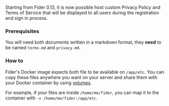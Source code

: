 Starting from Fider 0.13, it is now possible host custom Privacy Policy and Terms of Service that will be displayed to all users during the registration and sign in process.

<h3>Prerequisites</h3>

You will need both documents written in a markdown format, they **need** to be named `terms.md` and `privacy.md`.

<h3>How to</h3>

Fider's Docker image expects both file to be available on `/app/etc`. You can copy these files anywhere you want on your server and share them with your Docker container by using [volumes](https://docs.docker.com/storage/volumes/).

For example, if your files are inside `/home/me/fider`, you can map it to the container with `-v /home/me/fider:/app/etc`.

